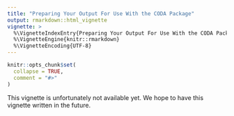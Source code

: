 ```yaml
---
title: "Preparing Your Output For Use With the CODA Package"
output: rmarkdown::html_vignette
vignette: >
  %\VignetteIndexEntry{Preparing Your Output For Use With the CODA Package}
  %\VignetteEngine{knitr::rmarkdown}
  %\VignetteEncoding{UTF-8}
---
```


```r
knitr::opts_chunk$set(
  collapse = TRUE,
  comment = "#>"
)
```

This vignette is unfortunately not available yet. We hope to have this vignette written in the future.
